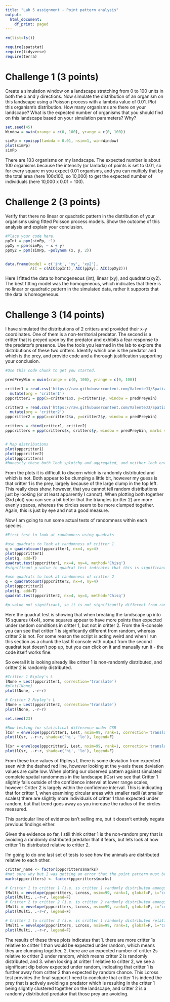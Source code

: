 ```yaml
---
title: "Lab 5 assignment - Point pattern analysis"
output:
  html_document:
    df_print: paged
---
```


```r
rm(list=ls())

require(spatstat)
require(tidyverse)
require(terra)
```


# Challenge 1 (3 points)

Create a simulation window on a landscape stretching from 0 to 100 units in both the x and y directions. Now simulate the distribution of an organism on this landscape using a Poisson process with a lambda value of 0.01. Plot this organism's distribution. How many organisms are there on your landscape? What is the expected number of organisms that you should find on this landscape based on your simulation parameters? Why?

```r
set.seed(45)
Window = owin(xrange = c(0, 100), yrange = c(0, 100))

simPp = rpoispp(lambda = 0.01, nsim=1, win=Window)
plot(simPp)
simPp
```

There are 103 organisms on my landscape. The expected number is about 100 organisms because the intensity (or lambda) of points is set to 0.01, so for every square m you expect 0.01 organisms, and you can multiply that by the total area (here 100x100, so 10,000) to get the expected number of individuals (here 10,000 x 0.01 = 100).


# Challenge 2 (3 points)

Verify that there no linear or quadratic pattern in the distribution of your organisms using fitted Poisson process models. Show the outcome of this analysis and explain your conclusion.

```r
#Place your code here.
ppInt = ppm(simPp, ~1)
ppXy = ppm(simPp, ~ x + y)
ppXy2 = ppm(simPp, ~polynom (x, y, 2))


data.frame(model = c('int', 'xy', 'xy2'),
           AIC = c(AIC(ppInt), AIC(ppXy), AIC(ppXy2)))

```

Here I fitted the data to homogeneous (int), linear (xy), and quadratic(xy2). The best fitting model was the homogeneous, which indicates that there is no linear or quadratic pattern in the simulated data, rather it supports that the data is homogeneous.  


# Challenge 3 (14 points)

I have simulated the distributions of 2 critters and provided their x-y coordinates. One of them is a non-territorial predator. The second is a critter that is preyed upon by the predator and exhibits a fear response to the predator's presence. Use the tools you learned in the lab to explore the distributions of these two critters. Identify which one is the predator and which is the prey, and provide code and a thorough justification supporting your conclusion.


```r
#Use this code chunk to get you started.

predPreyWin = owin(xrange = c(0, 100), yrange = c(0, 100))

critter1 = read.csv('https://raw.githubusercontent.com/ValenteJJ/SpatialEcology/main/Week5/species1.csv') %>% 
  mutate(org = 'critter1')
pppcritter1 = ppp(x=critter1$x, y=critter1$y, window = predPreyWin)

critter2 = read.csv('https://raw.githubusercontent.com/ValenteJJ/SpatialEcology/main/Week5/species2.csv') %>% 
  mutate(org = 'critter2')
pppcritter2 = ppp(x=critter2$x, y=critter2$y, window = predPreyWin)

critters = rbind(critter1, critter2)
pppcritters = ppp(critters$x, critters$y, window = predPreyWin, marks = critters$org)


# Map distributions
plot(pppcritter1)
plot(pppcritter2)
plot(pppcritters)
#honestly these both look splotchy and aggregated, and neither look entirely random. My initial thought is that critter 1 is the prey, largely because of the large clump in the top left. 
```

From the plots it is difficult to discern which is randomly distributed and which is not. Both appear to be clumping a little bit, however my guess is that critter 1 is the prey, largely because of the large clump in the top left. This really does show, however, that you cannot tell random distributions just by looking (or at least apparently I cannot). When plotting both together (3rd plot) you can see a bit better that the triangles (critter 2) are more evenly spaces, whereas the circles seem to be more clumped together. Again, this is just by eye and not a good measure.

Now I am going to run some actual tests of randomness within each species. 


```r
#First test to look at randomness using quadrats

#use quadrats to look at randomness of critter 1
q = quadratcount(pppcritter1, nx=4, ny=4)
plot(pppcritter1)
plot(q, add=T)
quadrat.test(pppcritter1, nx=4, ny=4, method='Chisq')
#significant p-value in quadrat test indicates that this is significantly different from random. 

#use quadrats to look at randomness of critter 2
q = quadratcount(pppcritter2, nx=4, ny=4)
plot(pppcritter2)
plot(q, add=T)
quadrat.test(pppcritter2, nx=4, ny=4, method='Chisq')

#p-value not significant, so it is not significantly different from random

```

Here the quadrat test is showing that when breaking the landscape up into 16 squares (4x4), some squares appear to have more points than expected under random conditions in critter 1, but not in critter 2. From the R-console you can see that critter 1 is significantly different from random, whereas critter 2 is not. For some reason the script is acting weird and when I run this section as a chunk the last R console with output from the second quadrat test doesn't pop up, but you can click on it and manually run it - the code itself works fine.

So overall it is looking already like critter 1 is non-randomly distributed, and critter 2 is randomly distributed. 

```r

#Critter 1 Ripley's L
lNone = Lest(pppcritter1, correction='translate')
#plot(lNone)
plot(lNone, .-r~r)

# Critter 2 Ripley's L
lNone = Lest(pppcritter2, correction='translate')
plot(lNone, .-r~r)

set.seed(23)

#Now testing for statistical difference under CSR
lCsr = envelope(pppcritter1, Lest, nsim=99, rank=1, correction='translate', global=F)
plot(lCsr, .-r~r, shade=c('hi', 'lo'), legend=F)

lCsr = envelope(pppcritter2, Lest, nsim=99, rank=1, correction='translate', global=F)
plot(lCsr, .-r~r, shade=c('hi', 'lo'), legend=F)
```
From these true values of Ripleys L there is some deviation from expected seen with the dashed red line, however looking at the y-axis these deviation values are quite low. When plotting our observed pattern against simulated complete spatial randomness in the landscape (lCsr) we see that Critter 1 slightly falls outside of the confidence interval at lower range scales, however Critter 2 is largely within the confidence interval. This is indicating that for critter 1, when examining circular areas with smaller radii (at smaller scales) there are slightly more individuals of critter 1 than expected under random, but that trend goes away as you increase the radius of the circles measured. 

This particular line of evidence isn't selling me, but it doesn't entirely negate previous findings either. 

Given the evidence so far, I still think critter 1 is the non-random prey that is avoiding a randomly distributed predator that it fears, but lets look at how critter 1 is distributed relative to critter 2. 

I'm going to do one last set of tests to see how the animals are distributed relative to each other. 

```r
critter_name <- factor(pppcritters$marks)
#not sure why but I was getting an error that the point pattern must be multitype and this works. Probs could also have run factor before coverting to ppobject and that would probably work
marks(pppcritters) <- factor(pppcritters$marks) 

# Critter 1 to critter 1 (i.e. is critter 1 randomly distributed amongst itself)
lMulti = envelope(pppcritters, Lcross, nsim=99, rank=1, global=F, i="critter1", j="critter1", simulate = expression(rlabel(pppcritters)))
plot(lMulti, .-r~r, legend=F)
# Critter 2 to critter 2 (i.e. is critter 2 randomly distributed amongst itself)
lMulti = envelope(pppcritters, Lcross, nsim=99, rank=1, global=F, i="critter2", j="critter2", simulate = expression(rlabel(pppcritters)))
plot(lMulti, .-r~r, legend=F)

# Critter 1 to critter 2 (i.e. is critter 1 randomly distributed relative to critter 2)
lMulti = envelope(pppcritters, Lcross, nsim=99, rank=1, global=F, i="critter1", j="critter2", simulate = expression(rlabel(pppcritters)))
plot(lMulti, .-r~r, legend=F)

```

The results of these three plots indicates that 1. there are more critter 1s relative to critter 1 than would be expected under random, which means they are clumping together, 2. there are an expected number of critter 2s relative to critter 2 under random, which means critter 2 is  randomly distributed, and 3. when looking at critter 1 relative to critter 2, we see a significant dip below expected under random, indicating that critter 1 is further away from critter 2 than expected by random chance. This Lcross test provides the final support I need to conclude that critter 1 is indeed the prey that is actively avoiding a predator which is resulting in the critter 1 being slightly clustered together on the landscape, and critter 2 is a randomly distributed predator that those prey are avoiding. 
